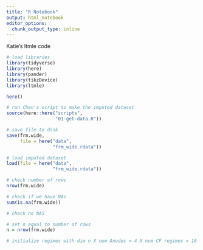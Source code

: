 ```yaml
---
title: "R Notebook"
output: html_notebook
editor_options: 
  chunk_output_type: inline
---
```


Katie's ltmle code

```r

# load libraries
library(tidyverse)
library(here)
library(pander)
library(tikzDevice)
library(ltmle)

```


```r

here()

# run Chen's script to make the imputed dataset
source(here::here("scripts", 
                  "01-get-data.R"))

# save file to disk
save(frm.wide, 
     file = here("data", 
                 "frm_wide.rdata"))

```


```r

# load imputed dataset
load(file = here("data", 
                 "frm_wide.rdata"))

# check number of rows
nrow(frm.wide)

# check if we have NAs
sum(is.na(frm.wide))


```


```r

# check no NAS

# set n equal to number of rows
n = nrow(frm.wide)

# initialize regimes with dim n X num Anodes = 4 X num CF regimes = 16




```
